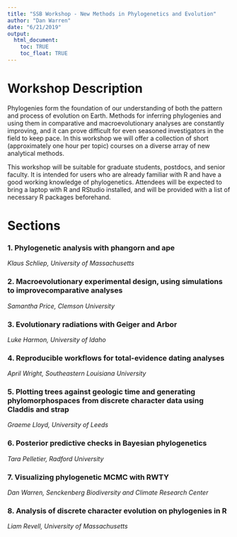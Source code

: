 ```yaml
---
title: "SSB Workshop - New Methods in Phylogenetics and Evolution"
author: "Dan Warren"
date: "6/21/2019"
output:
  html_document: 
    toc: TRUE
    toc_float: TRUE
---
```

 
# Workshop Description
Phylogenies form the foundation of our understanding of both the pattern and process of evolution on Earth.  Methods for inferring phylogenies and using them in comparative and macroevolutionary analyses are constantly improving, and it can prove difficult for even seasoned investigators in the field to keep pace.  In this workshop we will offer a collection of short (approximately one hour per topic) courses on a diverse array of new analytical methods.  

This workshop will be suitable for graduate students, postdocs, and senior faculty.  It is intended for users who are already familiar with R and have a good working knowledge of phylogenetics.  Attendees will be expected to bring a laptop with R and RStudio installed, and will be provided with a list of necessary R packages beforehand.


# Sections

###  1. Phylogenetic analysis with phangorn and ape
*Klaus Schliep, University of Massachusetts*

### 2. Macroevolutionary experimental design, using simulations to improvecomparative analyses
*Samantha Price, Clemson University*

### 3. Evolutionary radiations with Geiger and Arbor
*Luke Harmon, University of Idaho*

### 4. Reproducible workflows for total-evidence dating analyses
*April Wright, Southeastern Louisiana University*

### 5. Plotting trees against geologic time and generating phylomorphospaces from discrete character data using Claddis and strap
*Graeme Lloyd, University of Leeds*

### 6. Posterior predictive checks in Bayesian phylogenetics
*Tara Pelletier, Radford University*

### 7. Visualizing phylogenetic MCMC with RWTY
*Dan Warren, Senckenberg Biodiversity and Climate Research Center*

### 8. Analysis of discrete character evolution on phylogenies in R
*Liam Revell, University of Massachusetts*




